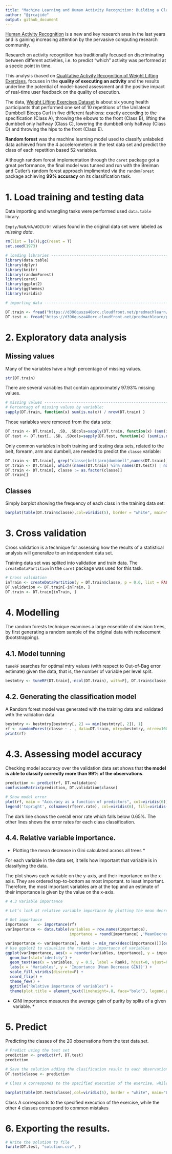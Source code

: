 ```yaml
---
title: "Machine Learning and Human Activity Recognition: Building a Classifier for Wearable Accelerometers’ Data"
author: "@jrcajide"
output: github_document
---
```


[Human Activity Recognition](https://en.wikipedia.org/wiki/Activity_recognition) is a new and key research area in the last years and is gaining increasing attention by the pervasive computing research community. 

Research on activity recognition has traditionally focused on discriminating between different activities, i.e. to predict "which" activity was performed at a specic point in time. 

This analysis (based on [Qualitative Activity Recognition of Weight Lifting Exercises](http://groupware.les.inf.puc-rio.br/work.jsf?p1=11201), focuses in the **quality of executing an activity** and the results underline the potential of model-based assessment and the positive impact of real-time user feedback on the quality of execution.

The data, [Weight Lifting Exercises Dataset](http://groupware.les.inf.puc-rio.br/har) is about six young health participants that performed one set of 10 repetitions of the Unilateral Dumbbell Biceps Curl in five different fashions: exactly according to the specification (Class A), throwing the elbows to the front (Class B), lifting the dumbbell only halfway (Class C), lowering the dumbbell only halfway (Class D) and throwing the hips to the front (Class E).

**Random forest** was the machine learning model used to classify unlabeled data achieved from the 4 accelerometers in the test data set and predict the class of each repetition based 52 variables.

Although random forest implementation through the `caret` package got a great performance, the final model was tunned and run with the Breiman and Cutler's random forest approach implimented via the `randomForest` package achieving **99% accuracy** on its classification task.

# 1. Load training and testing data

Data importing and wrangling tasks were performed used `data.table` library. 

`Empty/NaN/NA/#DIV/0!` values found in the original data set were labeled as *missing data*. 

```r
rm(list = ls());gc(reset = T)
set.seed(1973)

# loading libraries -------------------------------------------------------
library(data.table)
library(dplyr)
library(knitr)
library(randomForest)
library(caret)
library(ggplot2)
library(ggthemes)
library(viridis)

# importing data ----------------------------------------------------------

DT.train <- fread("https://d396qusza40orc.cloudfront.net/predmachlearn/pml-training.csv", stringsAsFactors = F, drop = 'V1', na.strings = c('','#DIV/0!','NA'))
DT.test <- fread("https://d396qusza40orc.cloudfront.net/predmachlearn/pml-testing.csv", stringsAsFactors = F, drop = 'V1', na.strings = c('','#DIV/0!','NA'))
```

# 2. Exploratory data analysis

## Missing values
Many of the variables have a high percentage of missing values.

```r
str(DT.train)
```


There are several variables that contain approximately 97.93% missing values.

```r
# missing values ----------------------------------------------------------
# Percentagg of missing values by variable:
sapply(DT.train, function(x) sum(is.na(x)) / nrow(DT.train) )
```

Those variables were removed from the data sets:
```r
DT.train <- DT.train[, .SD, .SDcols=sapply(DT.train, function(x) (sum(is.na(x))) / nrow(DT.train)) < 0.9793089  ]
DT.test <- DT.test[, .SD, .SDcols=sapply(DT.test, function(x) (sum(is.na(x))) / nrow(DT.test)) < 0.9793089  ]
```

Only common variables in both training and testing data sets, related to the belt, forearm, arm and dumbell, are needed to predict the `classe` variable:

```r
DT.train <- DT.train[, grep("classe|belt|arm|dumbbell",names(DT.train)), with=F]
DT.train <- DT.train[, which((names(DT.train) %in% names(DT.test)) | names(DT.train)=="classe"), with=F]
DT.train <- DT.train[, classe := as.factor(classe)]
DT.train[]
```

## Classes

Simply barplot showing the frequency of each class in the training data set:

```r
barplot(table(DT.train$classe),col=viridis(5), border = "white", main="Classes for repetitions of the Unilateral Dumbbell Biceps Curl", sub="Exactly according to the specification (Class A), mistakes (Class B to E)")
```





# 3. Cross validation

Cross validation is a technique for assessing how the results of a statistical analysis will generalize to an independent data set. 

Training data set was splited into validation and train data. The `createDataPartition` in the `caret` package was used for this task.

```r
# Cross validation
inTrain <- createDataPartition(y = DT.train$classe, p = 0.6, list = FALSE)
DT.validation <- DT.train[-inTrain, ]
DT.train <- DT.train[inTrain, ] 
```

# 4. Modelling

The random forests technique examines a large ensemble of decision trees, by first generating a random sample of the original data with replacement (bootstrapping).

## 4.1. Model tunning

`tuneRF` searches for optimal mtry values (with respect to Out-of-Bag error estimate) given the data, that is, the number of variable per level split.

```r
bestmtry <- tuneRF(DT.train[,-ncol(DT.train), with=F], DT.train$classe, ntreeTry=100, stepFactor=1.5, improve=0.01, trace=TRUE, plot=TRUE, dobest=FALSE)
```

## 4.2. Generating the classification model

A Random forest model was generated with the training data and validated with the validation data. 


```r
bestmtry <- bestmtry[bestmtry[, 2] == min(bestmtry[, 2]), 1]
rf <- randomForest(classe ~ . , data=DT.train, mtry=bestmtry, ntree=1000, keep.forest=TRUE, importance=TRUE, test=DT.validation)
print(rf)

```


# 4.3. Assessing model accuracy

Checking model accuracy over the validation data set shows that **the model is able to classify correctly more than 99% of the observations**.

```r
prediction <- predict(rf, DT.validation)
confusionMatrix(prediction, DT.validation$classe)
```

```r
# Show model error
plot(rf, main = "Accuracy as a function of predictors", col=viridis(6))
legend('topright', colnames(rf$err.rate), col=viridis(6), fill=viridis(6))

```

The dark line shows the overall error rate which falls below 0.65%. The other lines shows the error rates for each class classification. 


## 4.4. Relative variable importance.

* Plotting the mean decrease in Gini calculated across all trees *

For each variable in the data set, it tells how important that variable is in classifying the data. 

The plot shows each variable on the y-axis, and their importance on the x-axis. They are ordered top-to-bottom as most important. to least important. Therefore, the most important variables are at the top and an estimate of their importance is given by the value on the x-axis.

```r
# 4.3 Variable importance

# Let’s look at relative variable importance by plotting the mean decrease in Gini calculated across all trees.

# Get importance
importance    <- importance(rf)
varImportance <- data.table(variables = row.names(importance), 
                            importance = round(importance[ ,'MeanDecreaseGini'],2))

varImportance <- varImportance[, Rank := min_rank(desc(importance))][order((Rank)),]
# Use ggplot2 to visualize the relative importance of variables
ggplot(varImportance, aes(x = reorder(variables, importance), y = importance, fill = importance)) +
  geom_bar(stat='identity') + 
  geom_text(aes(x = variables, y = 0.5, label = Rank), hjust=0, vjust=0.55, size = 3, colour = 'white') +
  labs(x = 'Variables', y = 'Importance (Mean Decrease GINI)') +
  scale_fill_viridis(discrete=F) +
  coord_flip() + 
  theme_few() +
  ggtitle("Relative importance of variables") + 
  theme(plot.title = element_text(lineheight=.8, face="bold"), legend.position="none") 
```

* GINI importance measures the average gain of purity by splits of a given variable. *



# 5. Predict
Predicting the classes of the 20 observations from the test data set. 

```r
# Predict using the test set
prediction <- predict(rf, DT.test)
prediction
```

```r
# Save the solution adding the clasification result to each observation in the test set
DT.test$classe <- prediction

# Class A corresponds to the specified execution of the exercise, while the other 4 classes correspond to common mistakes

barplot(table(DT.test$classe),col=viridis(5), border = "white", main="Labels assigned by the model", sub="")
```

Class A corresponds to the specified execution of the exercise, while the other 4 classes correspond to common mistakes

# 6. Exporting the results.
```r
# Write the solution to file
fwrite(DT.test, "solution.csv", )
```

